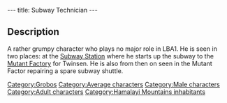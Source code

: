 ---
title: Subway Technician
---

{{Character|
Name=Subway Technician|
Image=‎Subway_Technician.JPG|
Race=[[Grobo]]|
Gender=Male|
Size=Medium|
Age=Adult}}

{{Quote|
Quote=Yes, I know, you also want me to start the transporter. Ok, stand in front of it, I'll start it up.|
Character=The [[Subway technician]]}}

==Description==
A rather grumpy character who plays no major role in LBA1. He is seen in two places: at the [[Subway Station]] where he starts up the subway to the [[Mutant Factory]] for Twinsen. 
He is also from then on seen in the Mutant Factor repairing a spare subway shuttle.

{{Quote|
Quote=Leave me alone! I've got work to do, and no time to play!|
Character=The [[Subway technician]]}}


[[Category:Grobos]]
[[Category:Average characters]]
[[Category:Male characters]]
[[Category:Adult characters]]
[[Category:Hamalayi Mountains inhabitants]]